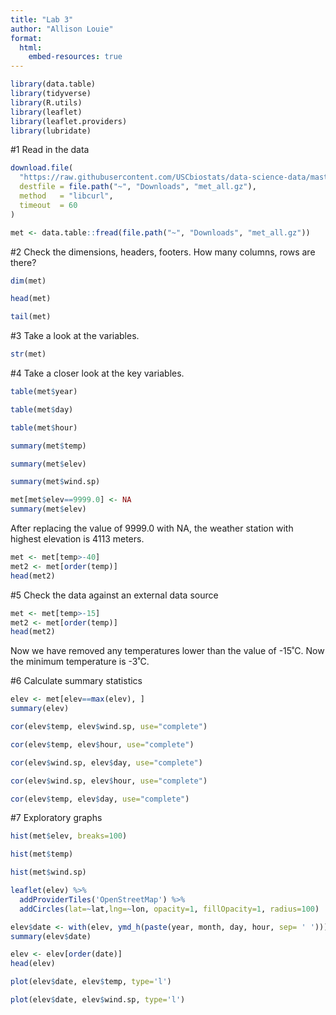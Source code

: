 ```yaml
---
title: "Lab 3"
author: "Allison Louie"
format:
  html:
    embed-resources: true
---
```


```r
library(data.table)
library(tidyverse)
library(R.utils)
library(leaflet)
library(leaflet.providers)
library(lubridate)
```

#1 Read in the data

```r
download.file(
  "https://raw.githubusercontent.com/USCbiostats/data-science-data/master/02_met/met_all.gz",
  destfile = file.path("~", "Downloads", "met_all.gz"),
  method   = "libcurl",
  timeout  = 60
)

met <- data.table::fread(file.path("~", "Downloads", "met_all.gz"))
```

#2 Check the dimensions, headers, footers. How many columns, rows are there?

```r
dim(met)
```

```r
head(met)
```

```r
tail(met)
```

#3 Take a look at the variables.
```r
str(met)
```

#4 Take a closer look at the key variables.

```r
table(met$year)
```

```r
table(met$day)
```

```r
table(met$hour)
```
```r
summary(met$temp)
```

```r
summary(met$elev)
```

```r
summary(met$wind.sp)
```

```r
met[met$elev==9999.0] <- NA
summary(met$elev)
```

After replacing the value of 9999.0 with NA, the weather station with highest elevation is 4113 meters.

```r
met <- met[temp>-40]
met2 <- met[order(temp)]
head(met2)
```

#5 Check the data against an external data source

```r
met <- met[temp>-15]
met2 <- met[order(temp)]
head(met2)
```

Now we have removed any temperatures lower than the value of -15˚C. Now the minimum temperature is -3˚C.

#6 Calculate summary statistics

```r
elev <- met[elev==max(elev), ]
summary(elev)
```

```r
cor(elev$temp, elev$wind.sp, use="complete")
```

```r
cor(elev$temp, elev$hour, use="complete")
```

```r
cor(elev$wind.sp, elev$day, use="complete")
```

```r
cor(elev$wind.sp, elev$hour, use="complete")
```

```r
cor(elev$temp, elev$day, use="complete")
```

#7 Exploratory graphs

```r
hist(met$elev, breaks=100)
```

```r
hist(met$temp)
```

```r
hist(met$wind.sp)
```

```r
leaflet(elev) %>%
  addProviderTiles('OpenStreetMap') %>% 
  addCircles(lat=~lat,lng=~lon, opacity=1, fillOpacity=1, radius=100)
```

```r
elev$date <- with(elev, ymd_h(paste(year, month, day, hour, sep= ' ')))
summary(elev$date)
```

```r
elev <- elev[order(date)]
head(elev)
```

```r
plot(elev$date, elev$temp, type='l')
```

```r
plot(elev$date, elev$wind.sp, type='l')
```

